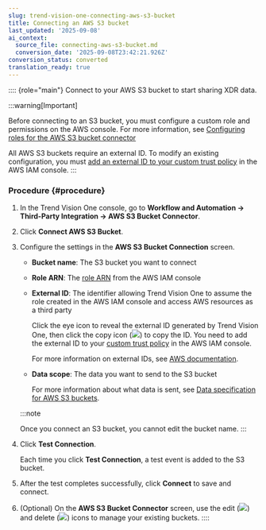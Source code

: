 ```yaml
---
slug: trend-vision-one-connecting-aws-s3-bucket
title: Connecting an AWS S3 bucket
last_updated: '2025-09-08'
ai_context:
  source_file: connecting-aws-s3-bucket.md
  conversion_date: '2025-09-08T23:42:21.926Z'
conversion_status: converted
translation_ready: true
---
```


:::: {role="main"}
Connect to your AWS S3 bucket to start sharing XDR data.

:::warning[Important]

Before connecting to an S3 bucket, you must configure a custom role and permissions on the AWS console. For more information, see [Configuring roles for the AWS S3 bucket connector](roles-aws-s3-bucket.mdx)

All AWS S3 buckets require an external ID. To modify an existing configuration, you must [add an external ID to your custom trust policy](roles-aws-s3-bucket.mdx) in the AWS IAM console.
:::

### Procedure {#procedure}

1.  In the Trend Vision One console, go to **Workflow and Automation → Third-Party Integration → AWS S3 Bucket Connector**.

2.  Click **Connect AWS S3 Bucket**.

3.  Configure the settings in the **AWS S3 Bucket Connection** screen.

    - **Bucket name**: The S3 bucket you want to connect

    - **Role ARN**: The [role ARN](roles-aws-s3-bucket.mdx) from the AWS IAM console

    - **External ID**: The identifier allowing Trend Vision One to assume the role created in the AWS IAM console and access AWS resources as a third party

      Click the eye icon to reveal the external ID generated by Trend Vision One, then click the copy icon (![](/images/copy-icon-white=GUID-4dd3be76-c23d-48ed-8bbe-ae27229acb0e.webp)) to copy the ID. You need to add the external ID to your [custom trust policy](roles-aws-s3-bucket.mdx) in the AWS IAM console.

      For more information on external IDs, see [AWS documentation](https://docs.aws.amazon.com/IAM/latest/UserGuide/id_roles_create_for-user_externalid.mdx).

    - **Data scope**: The data you want to send to the S3 bucket

      For more information about what data is sent, see [Data specification for AWS S3 buckets](data-spec-for-aws-s3-buckets.mdx).

    :::note

    Once you connect an S3 bucket, you cannot edit the bucket name.
    :::

4.  Click **Test Connection**.

    Each time you click **Test Connection**, a test event is added to the S3 bucket.

5.  After the test completes successfully, click **Connect** to save and connect.

6.  (Optional) On the **AWS S3 Bucket Connector** screen, use the edit (![](/images/editIcon=6e8dd682-4c7a-4aaa-8aed-6c50cfa750b2.webp)) and delete (![](/images/garbage_can_icon=GUID-11dc859c-fd77-4863-a448-d88c5a1cafd4.webp)) icons to manage your existing buckets.
::::
